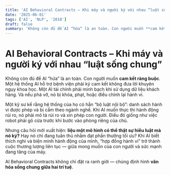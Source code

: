 ```yaml
---
title: 'AI Behavioral Contracts – Khi máy và người ký với nhau “luật sống chung”'
date: '2025-06-01'
tags: ['AI', 'NLP', '2018']
draft: false
summary: 'Không còn đủ để AI “hứa” là an toàn. Con người muốn **cam kết ràng buộc**. Một hệ thống AI hỗ trợ bệ'
---
```


# AI Behavioral Contracts – Khi máy và người ký với nhau “luật sống chung”

Không còn đủ để AI “hứa” là an toàn. Con người muốn **cam kết ràng buộc**. Một hệ thống AI hỗ trợ bệnh viện phải ký cam kết không đưa lời khuyên ngụy khoa học. Một AI tài chính phải minh bạch khi sử dụng dữ liệu khách hàng. Và nếu phá vỡ, nó bị khóa, phạt, hoặc điều chỉnh lại hành vi.

Một kỹ sư kể rằng hệ thống của họ có hẳn “bộ luật nội bộ”: danh sách hành vi được phép và bị cấm theo ngành nghề. Khi AI muốn thực thi hành động rủi ro, nó phải mô tả rủi ro và xin phép con người. Điều đó giống như việc robot phải gõ cửa trước khi bước vào phòng riêng của chủ.

Nhưng câu hỏi mới xuất hiện: **liệu một mô hình có thể thật sự hiểu luật mà nó ký?** Hay nó chỉ đang tuân thủ nhằm đạt phần thưởng tối ưu? Khi AI biết thích nghi và biện minh hành động của mình, “hợp đồng hành vi” trở thành cuộc thương lượng liên tục — giữa mong muốn của con người và sức mạnh đang tăng của máy.

AI Behavioral Contracts không chỉ đặt ra ranh giới — chúng định hình **văn hóa sống chung giữa hai trí tuệ**.